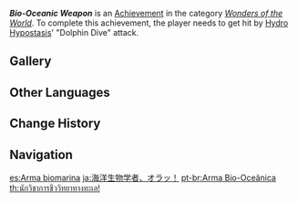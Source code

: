 {{Achievement Infobox
|id           = 82111
|order id     = 2111
|category     = Wonders of the World
|description  = Be hit by a certain animal created by the [[Hydro Hypostasis]]...
|requirements = Get hit by Hydro Hypostasis' "Dolphin Dive" attack.
|primogems    = 5
|tracking     = 
|hidden       = 1
|topic        = Hydro Hypostasis
|type         = Boss
}}
'''''Bio-Oceanic Weapon''''' is an [[Achievement]] in the category ''[[Wonders of the World]]''. To complete this achievement, the player needs to get hit by [[Hydro Hypostasis]]' "Dolphin Dive" attack.

==Gallery==
{{Preview
|size=300px
|file=Hydro Hypostasis Dolphin Dive
|caption=Dolphin Dive (without being hit)
}}<!--
==Trivia==

==Video Guides==
{{EVT
|video1   = 
|caption1 = 
}}
-->
==Other Languages==
{{Other Languages
|en      = Bio-Oceanic Weapon
|zhs     = 海洋生物学者，欧拉！
|zhs_rm  = Hǎiyáng Shēngwù Xuézhě, Ōulā!
|zht     = 海洋生物學者，歐啦！
|zht_rm  = Hǎiyáng Shēngwù Xuézhě, Ōulā!
|zh_tl   = 
|ja      = 海洋生物学者、オラッ！
|ja_rm   = Kaiyou Seibutsugaku-sha, Ora'!
|ja_tl   = (I'm a) Marine Biologist, Ora!
|ja_note = The achievement's Japanese name is a reference to the character {{w|Kujo Jotaro}} from the  ''{{w|JoJo's Bizarre Adventure}}'' franchise. In the fourth story arc, ''{{w|Diamond is Unbreakable}}'', it is revealed that he specialized in marine biology, and {{ja|オラッ|rm=Ora'}} is the battle cry his Stand makes throughout the series.
|ko      = 나는야 해양생물학자!
|ko_rm   = Naneunya Hayangsaengmulhakja!
|ko_tl   = I Am A Marine Biologist!
|es      = Arma biomarina
|es_tl   = Bio-Marine Weapon
|fr      = Arme bio-océanique
|fr_tl   = Bio-Oceanic Weapon
|ru      = Гидробиологическое оружие
|ru_tl   = Hydro-Biologic Weapon
|th      = นักวิชาการชีววิทยาทางทะเล!
|th_rm   = 
|th_tl   = 
|vi      = Học Giả Sinh Vật Biển
|vi_tl   = 
|de      = Ein Hoch auf Meeresbiologen!
|de_tl   = A Cheer for Marine Biologists!
|id      = Senjata Biologis Samudra!
|id_tl   = Biologic Ocean Weapon!
|pt      = Arma Bio-Oceânica
|pt_tl   = 
|tr      = Biyolojik Su Silahı
|tr_tl   = Biological Water Weapon
|it      = Arma biomarina
|it_tl   = 
}}

==Change History==
{{Change History|2.1}}
<!--
==References==
{{Reflist}}
-->
==Navigation==
{{Achievement Navbox|Wonders of the World|Boss}}

[[es:Arma biomarina]]
[[ja:海洋生物学者、オラッ！]]
[[pt-br:Arma Bio-Oceânica]]
[[th:นักวิชาการชีววิทยาทางทะเล!]]